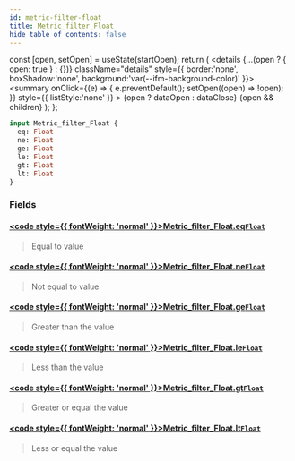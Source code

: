 ```yaml
---
id: metric-filter-float
title: Metric_filter_Float
hide_table_of_contents: false
---
```







  const [open, setOpen] = useState(startOpen);
  return (
    <details {...(open ? { open: true } : {})} className="details" style={{ border:'none', boxShadow:'none', background:'var(--ifm-background-color)' }}>
      <summary
        onClick={(e) => {
          e.preventDefault();
          setOpen((open) => !open);
        }}
        style={{ listStyle:'none' }}
      >
      {open ? dataOpen : dataClose}
      </summary>
      {open && children}
    </details>
  );
};











```graphql
input Metric_filter_Float {
  eq: Float
  ne: Float
  ge: Float
  le: Float
  gt: Float
  lt: Float
}
```




### Fields

#### [<code style={{ fontWeight: 'normal' }}>Metric_filter_Float.<b>eq</b></code>](#)<Bullet />[`Float`](/docs/graphql-reference/scalars/float) <Badge class="badge badge--secondary" text="scalar"/> 
> 
> 
> Equal to value
> 

#### [<code style={{ fontWeight: 'normal' }}>Metric_filter_Float.<b>ne</b></code>](#)<Bullet />[`Float`](/docs/graphql-reference/scalars/float) <Badge class="badge badge--secondary" text="scalar"/> 
> 
> 
> Not equal to value
> 

#### [<code style={{ fontWeight: 'normal' }}>Metric_filter_Float.<b>ge</b></code>](#)<Bullet />[`Float`](/docs/graphql-reference/scalars/float) <Badge class="badge badge--secondary" text="scalar"/> 
> 
> 
> Greater than the value
> 

#### [<code style={{ fontWeight: 'normal' }}>Metric_filter_Float.<b>le</b></code>](#)<Bullet />[`Float`](/docs/graphql-reference/scalars/float) <Badge class="badge badge--secondary" text="scalar"/> 
> 
> 
> Less than the value
> 

#### [<code style={{ fontWeight: 'normal' }}>Metric_filter_Float.<b>gt</b></code>](#)<Bullet />[`Float`](/docs/graphql-reference/scalars/float) <Badge class="badge badge--secondary" text="scalar"/> 
> 
> 
> Greater or equal the value
> 

#### [<code style={{ fontWeight: 'normal' }}>Metric_filter_Float.<b>lt</b></code>](#)<Bullet />[`Float`](/docs/graphql-reference/scalars/float) <Badge class="badge badge--secondary" text="scalar"/> 
> 
> 
> Less or equal the value
> 




